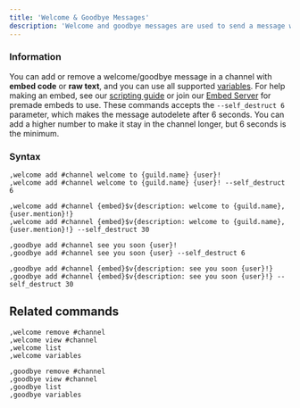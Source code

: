 ```yaml
---
title: 'Welcome & Goodbye Messages'
description: 'Welcome and goodbye messages are used to send a message when a user leaves and joins your server, respectively.'
---
```

### Information
You can add or remove a welcome/goodbye message in a channel with **embed code** or **raw text**, and you can use all supported [variables](/extras/variables). For help making an embed, see our [scripting guide](/guides/embed/scripting) or join our [Embed Server](https://discord.gg/embeds) for premade embeds to use.
<Card title="Accepted Parameters" icon="lightbulb" iconType="duotone" color="#69919d">
  These commands accepts the `--self_destruct 6` parameter, which makes the message autodelete after 6 seconds. You can add a higher number to make it stay in the channel longer, but 6 seconds is the minimum.
</Card>
### Syntax
```
,welcome add #channel welcome to {guild.name} {user}!
,welcome add #channel welcome to {guild.name} {user}! --self_destruct 6

,welcome add #channel {embed}$v{description: welcome to {guild.name}, {user.mention}!}
,welcome add #channel {embed}$v{description: welcome to {guild.name}, {user.mention}!} --self_destruct 30
```
```
,goodbye add #channel see you soon {user}!
,goodbye add #channel see you soon {user} --self_destruct 6

,goodbye add #channel {embed}$v{description: see you soon {user}!}
,goodbye add #channel {embed}$v{description: see you soon {user}!} --self_destruct 30
```

## Related commands
```
,welcome remove #channel
,welcome view #channel
,welcome list
,welcome variables
```
```
,goodbye remove #channel
,goodbye view #channel
,goodbye list
,goodbye variables
```